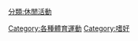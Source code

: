 {{Commons category|Outdoor recreation}}

[[Category:各種體育運動|Category:各種體育運動]]
[[Category:嗜好|Category:嗜好]]
[[分類:休閒活動|分類:休閒活動]]